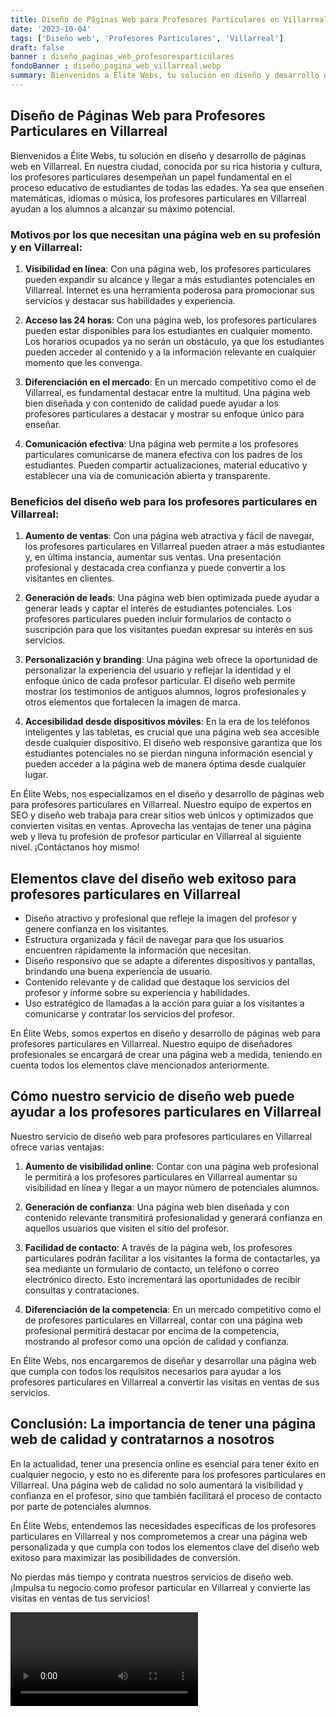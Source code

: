 ```yaml
---
title: Diseño de Páginas Web para Profesores Particulares en Villarreal
date: '2023-10-04'
tags: ['Diseño web', 'Profesores Particulares', 'Villarreal']
draft: false
banner : diseño_paginas_web_profesoresparticulares
fondoBanner : diseño_pagina_web_villarreal.webp
summary: Bienvenidos a Élite Webs, tu solución en diseño y desarrollo de páginas web en Villarreal. En nuestra ciudad, conocida por su rica historia y cultura, los profesores particulares desempeñan un papel fundamental en el proceso educativo de estudiantes de todas las edades. Ya sea que enseñen matemáticas, idiomas o música, los profesores particulares en Villarreal ayudan a los alumnos a alcanzar su máximo potencial.
---
```


## Diseño de Páginas Web para Profesores Particulares en Villarreal

Bienvenidos a Élite Webs, tu solución en diseño y desarrollo de páginas web en Villarreal. En nuestra ciudad, conocida por su rica historia y cultura, los profesores particulares desempeñan un papel fundamental en el proceso educativo de estudiantes de todas las edades. Ya sea que enseñen matemáticas, idiomas o música, los profesores particulares en Villarreal ayudan a los alumnos a alcanzar su máximo potencial.

### Motivos por los que necesitan una página web en su profesión y en Villarreal:

1. **Visibilidad en línea**: Con una página web, los profesores particulares pueden expandir su alcance y llegar a más estudiantes potenciales en Villarreal. Internet es una herramienta poderosa para promocionar sus servicios y destacar sus habilidades y experiencia.

2. **Acceso las 24 horas**: Con una página web, los profesores particulares pueden estar disponibles para los estudiantes en cualquier momento. Los horarios ocupados ya no serán un obstáculo, ya que los estudiantes pueden acceder al contenido y a la información relevante en cualquier momento que les convenga.

3. **Diferenciación en el mercado**: En un mercado competitivo como el de Villarreal, es fundamental destacar entre la multitud. Una página web bien diseñada y con contenido de calidad puede ayudar a los profesores particulares a destacar y mostrar su enfoque único para enseñar.

4. **Comunicación efectiva**: Una página web permite a los profesores particulares comunicarse de manera efectiva con los padres de los estudiantes. Pueden compartir actualizaciones, material educativo y establecer una vía de comunicación abierta y transparente.

### Beneficios del diseño web para los profesores particulares en Villarreal:

1. **Aumento de ventas**: Con una página web atractiva y fácil de navegar, los profesores particulares en Villarreal pueden atraer a más estudiantes y, en última instancia, aumentar sus ventas. Una presentación profesional y destacada crea confianza y puede convertir a los visitantes en clientes.

2. **Generación de leads**: Una página web bien optimizada puede ayudar a generar leads y captar el interés de estudiantes potenciales. Los profesores particulares pueden incluir formularios de contacto o suscripción para que los visitantes puedan expresar su interés en sus servicios.

3. **Personalización y branding**: Una página web ofrece la oportunidad de personalizar la experiencia del usuario y reflejar la identidad y el enfoque único de cada profesor particular. El diseño web permite mostrar los testimonios de antiguos alumnos, logros profesionales y otros elementos que fortalecen la imagen de marca.

4. **Accesibilidad desde dispositivos móviles**: En la era de los teléfonos inteligentes y las tabletas, es crucial que una página web sea accesible desde cualquier dispositivo. El diseño web responsive garantiza que los estudiantes potenciales no se pierdan ninguna información esencial y pueden acceder a la página web de manera óptima desde cualquier lugar.

En Élite Webs, nos especializamos en el diseño y desarrollo de páginas web para profesores particulares en Villarreal. Nuestro equipo de expertos en SEO y diseño web trabaja para crear sitios web únicos y optimizados que convierten visitas en ventas. Aprovecha las ventajas de tener una página web y lleva tu profesión de profesor particular en Villarreal al siguiente nivel. ¡Contáctanos hoy mismo!

<GifSeo />

<Cta />

## Elementos clave del diseño web exitoso para profesores particulares en Villarreal

- Diseño atractivo y profesional que refleje la imagen del profesor y genere confianza en los visitantes.
- Estructura organizada y fácil de navegar para que los usuarios encuentren rápidamente la información que necesitan.
- Diseño responsivo que se adapte a diferentes dispositivos y pantallas, brindando una buena experiencia de usuario.
- Contenido relevante y de calidad que destaque los servicios del profesor y informe sobre su experiencia y habilidades.
- Uso estratégico de llamadas a la acción para guiar a los visitantes a comunicarse y contratar los servicios del profesor.

En Élite Webs, somos expertos en diseño y desarrollo de páginas web para profesores particulares en Villarreal. Nuestro equipo de diseñadores profesionales se encargará de crear una página web a medida, teniendo en cuenta todos los elementos clave mencionados anteriormente.

## Cómo nuestro servicio de diseño web puede ayudar a los profesores particulares en Villarreal

Nuestro servicio de diseño web para profesores particulares en Villarreal ofrece varias ventajas:

1. **Aumento de visibilidad online**: Contar con una página web profesional le permitirá a los profesores particulares en Villarreal aumentar su visibilidad en línea y llegar a un mayor número de potenciales alumnos. 

2. **Generación de confianza**: Una página web bien diseñada y con contenido relevante transmitirá profesionalidad y generará confianza en aquellos usuarios que visiten el sitio del profesor. 

3. **Facilidad de contacto**: A través de la página web, los profesores particulares podrán facilitar a los visitantes la forma de contactarles, ya sea mediante un formulario de contacto, un teléfono o correo electrónico directo. Esto incrementará las oportunidades de recibir consultas y contrataciones.

4. **Diferenciación de la competencia**: En un mercado competitivo como el de profesores particulares en Villarreal, contar con una página web profesional permitirá destacar por encima de la competencia, mostrando al profesor como una opción de calidad y confianza.

En Élite Webs, nos encargaremos de diseñar y desarrollar una página web que cumpla con todos los requisitos necesarios para ayudar a los profesores particulares en Villarreal a convertir las visitas en ventas de sus servicios.

## Conclusión: La importancia de tener una página web de calidad y contratarnos a nosotros

En la actualidad, tener una presencia online es esencial para tener éxito en cualquier negocio, y esto no es diferente para los profesores particulares en Villarreal. Una página web de calidad no solo aumentará la visibilidad y confianza en el profesor, sino que también facilitará el proceso de contacto por parte de potenciales alumnos.

En Élite Webs, entendemos las necesidades específicas de los profesores particulares en Villarreal y nos comprometemos a crear una página web personalizada y que cumpla con todos los elementos clave del diseño web exitoso para maximizar las posibilidades de conversión.

No pierdas más tiempo y contrata nuestros servicios de diseño web. ¡Impulsa tu negocio como profesor particular en Villarreal y convierte las visitas en ventas de tus servicios!

<Video />

<CtaBot job='Profesores Particulares' city='Villarreal'/>

<Gmaps query='Villarreal+españa+maps' />